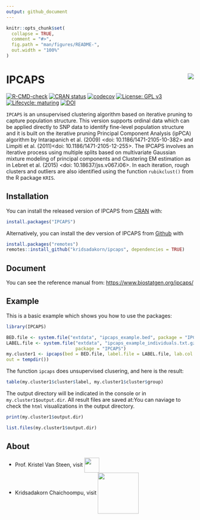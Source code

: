 ```yaml
---
output: github_document
---
```


<!-- README.md is generated from README.Rmd. Please edit that file -->

```r
knitr::opts_chunk$set(
  collapse = TRUE,
  comment = "#>",
  fig.path = "man/figures/README-",
  out.width = "100%"
)
```

# IPCAPS <img src="man/figures/ipcaps_logo.png" align="right" />

<!-- badges: start -->
[![R-CMD-check](https://github.com/kridsadakorn/ipcaps/workflows/R-CMD-check/badge.svg)](https://github.com/kridsadakorn/ipcaps/actions)
[![CRAN status](https://www.r-pkg.org/badges/version/IPCAPS)](https://CRAN.R-project.org/package=IPCAPS)
[![codecov](https://codecov.io/gh/kridsadakorn/ipcaps/branch/master/graph/badge.svg?token=GGF640V5QY)](https://codecov.io/gh/kridsadakorn/ipcaps)
[![License: GPL v3](https://img.shields.io/badge/License-GPLv3-blue.svg)](https://www.gnu.org/licenses/gpl-3.0)
[![Lifecycle: maturing](https://img.shields.io/badge/lifecycle-maturing-blue.svg)](https://www.tidyverse.org/lifecycle/#maturing)
[![DOI](https://zenodo.org/badge/333291312.svg)](https://zenodo.org/badge/latestdoi/333291312)
<!-- badges: end -->

```IPCAPS``` is an unsupervised clustering algorithm based on 
iterative pruning to capture population structure. This version supports ordinal 
data which can be applied directly to SNP data to identify fine-level population 
structure and it is built on the iterative pruning Principal Component Analysis 
(ipPCA) algorithm by Intarapanich et al. (2009) <doi: 10.1186/1471-2105-10-382> 
and Limpiti et al. (2011)<doi: 10.1186/1471-2105-12-255>. The IPCAPS 
involves an iterative process using multiple splits based on multivariate 
Gaussian mixture modeling of principal components and Clustering EM estimation 
as in Lebret et al. (2015) <doi: 10.18637/jss.v067.i06>. In each iteration, rough clusters and outliers are 
also identified using the function ```rubikclust()``` from the R package ```KRIS```.

## Installation

You can install the released version of IPCAPS from [CRAN](https://CRAN.R-project.org) with:

``` r
install.packages("IPCAPS")
```
Alternatively, you can install the dev version of IPCAPS from [Github](https://github.com/kridsadakorn/ipcaps) with
``` r
install.packages("remotes")
remotes::install_github("kridsadakorn/ipcaps", dependencies = TRUE)
```

## Document

You can see the reference manual from: [https://www.biostatgen.org/ipcaps/](https://www.biostatgen.org/ipcaps/)

## Example

This is a basic example which shows you how to use the packages:

```r
library(IPCAPS)

BED.file <- system.file("extdata", "ipcaps_example.bed", package = "IPCAPS")
LABEL.file <- system.file("extdata", "ipcaps_example_individuals.txt.gz",
                          package = "IPCAPS")
my.cluster1 <- ipcaps(bed = BED.file, label.file = LABEL.file, lab.col = 2,
out = tempdir())

```

The function `ipcaps` does unsupervised clusering, and here is the result:

```r
table(my.cluster1$cluster$label, my.cluster1$cluster$group)
```

The output directory will be indicated in the console or in `my.cluster1$output.dir`. All result files are saved at:You can naviage to check the `html` visualizations in the output directory.

```r
print(my.cluster1$output.dir)

list.files(my.cluster1$output.dir)
```



## About

* Prof. Kristel Van Steen, visit  <a href="http://bio3.giga.ulg.ac.be/" border=0 style="border:0; text-decoration:none; outline:none"><img width="40px" src="man/figures/bio3_logo.png" align="center" /></a><br />
* Kridsadakorn Chaichoompu, visit <a href="https://www.biostatgen.org/" border=0 style="border:0; text-decoration:none; outline:none"><img width="110px" src="man/figures/biostatgen_logo.png" align="center" /></a><br />

